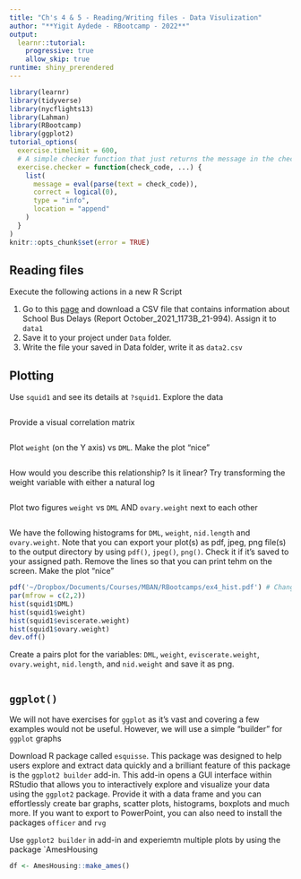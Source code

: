 ```yaml
---
title: "Ch's 4 & 5 - Reading/Writing files - Data Visulization"
author: "**Yigit Aydede - RBootcamp - 2022**"
output:
  learnr::tutorial:
    progressive: true
    allow_skip: true
runtime: shiny_prerendered
---
```


```r
library(learnr)
library(tidyverse)
library(nycflights13)
library(Lahman)
library(RBootcamp)
library(ggplot2)
tutorial_options(
  exercise.timelimit = 600,
  # A simple checker function that just returns the message in the check chunk
  exercise.checker = function(check_code, ...) {
    list(
      message = eval(parse(text = check_code)),
      correct = logical(0),
      type = "info",
      location = "append"
    )
  }
)
knitr::opts_chunk$set(error = TRUE)
```


## Reading files

Execute the following actions in a new R Script 
  
1. Go to this [page](https://catalog.data.gov/dataset?res_format=CSV&organization=city-of-new-york) and download a CSV file that contains information about School Bus Delays (Report October_2021_1173B_21-994). Assign it to `data1`
2. Save it to your project under `Data` folder. 
3. Write the file your saved in Data folder, write it as `data2.csv`

## Plotting

Use `squid1` and see its details at `?squid1`.  Explore the data

```r

```

Provide a visual correlation matrix 

```r

```

Plot `weight` (on the Y axis) vs `DML`.  Make the plot "nice"

```r

```

How would you describe this relationship? Is it linear? Try transforming the weight variable with either a natural log 

```r

```

Plot two figures `weight` vs `DML` AND `ovary.weight` next to each other

```r

```

We have the following histograms for  `DML`, `weight`, `nid.length` and `ovary.weight`. Note that you can export your plot(s) as pdf, jpeg, png file(s) to the output directory by using `pdf()`, `jpeg()`, `png()`.  Check it if it's saved to your assigned path.  Remove the lines so that you can print tehm on the screen.  Make the plot "nice"

```r
pdf('~/Dropbox/Documents/Courses/MBAN/RBootcamps/ex4_hist.pdf') # Change it
par(mfrow = c(2,2))
hist(squid1$DML)
hist(squid1$weight)
hist(squid1$eviscerate.weight)
hist(squid1$ovary.weight)
dev.off()
```

Create a pairs plot for the variables: `DML`, `weight`, `eviscerate.weight`, `ovary.weight`, `nid.length`, and `nid.weight` and save it as png.

```r

```

## `ggplot()`

We will not have exercises for `ggplot` as it's vast and covering a few examples would not be useful.  However, we will use a simple "builder" for `ggplot` graphs   

Download R package called `esquisse`. This package was designed to help users explore and extract data quickly and a brilliant feature of this package is the `ggplot2 builder` add-in.  This add-in opens a GUI interface within RStudio that allows you to interactively explore and visualize your data using the `ggplot2` package. Provide it with a data frame and you can effortlessly create bar graphs, scatter plots, histograms, boxplots and much more.  If you want to export to PowerPoint, you can  also need to install the packages `officer` and `rvg`

Use `ggplot2 builder` in add-in and experiemtn multiple plots by using the package `AmesHousing

```r
df <- AmesHousing::make_ames()
```
